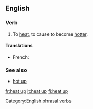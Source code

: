 ==English==

===Verb===
{{en-verb|inf=to [[heat]] [[up]]|heats up|heating up|heated up|heated up}}

# To [[heat]], to cause to become [[hotter]].

====Translations====
*French: {{t+|fr|chauffer}}

===See also===
*[[hot up]]

[[Category:English phrasal verbs]]

[[fr:heat up]]
[[it:heat up]]
[[fi:heat up]]